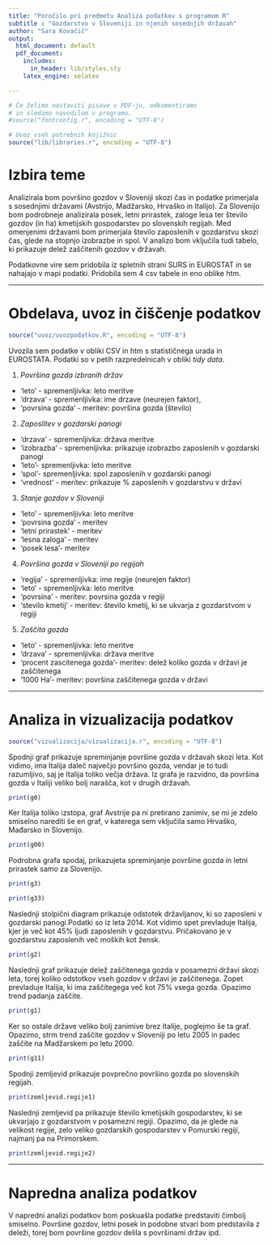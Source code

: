 ```yaml
---
title: "Poročilo pri predmetu Analiza podatkov s programom R"
subtitle : "Gozdarstvo v Sloveniji in njenih sosednjih državah"
author: "Sara Kovačič"
output:
  html_document: default
  pdf_document:
    includes:
      in_header: lib/styles.sty
    latex_engine: xelatex

---
```


```r
# Če želimo nastaviti pisave v PDF-ju, odkomentiramo
# in sledimo navodilom v programu.
#source("fontconfig.r", encoding = "UTF-8")

# Uvoz vseh potrebnih knjižnic
source("lib/libraries.r", encoding = "UTF-8")
```

# Izbira teme

Analizirala bom površino gozdov v Sloveniji skozi čas in podatke primerjala s sosednjimi državami (Avstrijo, Madžarsko, Hrvaško in Italijo). Za Slovenijo bom podrobneje analizirala posek, letni prirastek, zaloge lesa ter število gozdov (in ha) kmetijskih gospodarstev po slovenskih regijah. Med omenjenimi državami bom primerjala število zaposlenih v gozdarstvu skozi čas, glede na stopnjo izobrazbe in spol. V analizo bom vključila tudi tabelo, ki prikazuje delež zaščitenih gozdov v državah. 

Podatkovne vire sem pridobila iz spletnih strani SURS in EUROSTAT in se nahajajo v mapi podatki. Pridobila sem 4 csv tabele in eno oblike htm. 

***

# Obdelava, uvoz in čiščenje podatkov

```r
source("uvoz/uvozpodatkov.R", encoding = "UTF-8")
```

Uvozila sem podatke v obliki CSV in htm s statističnega urada in EUROSTATA. Podatki so v petih razpredelnicah v obliki *tidy data*.

1. *Površina gozda izbranih držav*
  - 'leto' - spremenljivka: leto meritve
  - 'drzava' - spremenljivka: ime drzave (neurejen faktor),
  - 'povrsina gozda' - meritev: površina gozda (število)

2. *Zaposlitev v gozdarski panogi*
  - 'drzava' - spremenljivka: država meritve
  - 'izobrazba' - spremenljivka: prikazuje izobrazbo zaposlenih v gozdarski panogi
  - 'leto'- spremenljivka: leto meritve
  - 'spol'- spremenljivka: spol zaposlenih v gozdarski panogi
  - 'vrednost' - meritev: prikazuje % zaposlenih v gozdarstvu v državi

3. *Stanje gozdov v Sloveniji*
  - 'leto' - spremenljivka: leto meritve
  - 'povrsina gozda' - meritev 
  - 'letni prirastek' - meritev
  - 'lesna zaloga' - meritev
  - 'posek lesa'- meritev 

4. *Površina gozda v Sloveniji po regijah*
  - 'regija' - spremenljivka: ime regije (neurejen faktor)
  - 'leto' - spremenljivka: leto meritve
  - 'povrsina' - meritev: povrsina gozda v regiji
  - 'stevilo kmetij' - meritev: število kmetij, ki se ukvarja z gozdarstvom v regiji

5. *Zaščita gozda*
  - 'leto' - spremenljivka: leto meritve
  - 'drzava' - spremenljivka: država meritve
  - 'procent zascitenega gozda'- meritev: delež koliko gozda v državi je zaščitenega
  - '1000 Ha'- meritev: površina zaščitenega gozda v državi
  
***

# Analiza in vizualizacija podatkov

```r
source("vizualizacija/vizualizacija.r", encoding = "UTF-8")
```

Spodnji graf prikazuje spreminjanje površine gozda v državah skozi leta. Kot vidimo, ima Italija daleč največjo površino gozda, vendar je to tudi razumljivo, saj je Italija toliko večja država. Iz grafa je razvidno, da površina gozda v Italiji veliko bolj narašča, kot v drugih državah.

```r
print(g0)
```
Ker Italija toliko izstopa, graf Avstrije pa ni pretirano zanimiv, se mi je zdelo smiselno narediti še en graf, v katerega sem vključila samo Hrvaško, Mađarsko in Slovenijo. 

```r
print(g00)
```
Podrobna grafa spodaj, prikazujeta spreminjanje površine gozda in letni prirastek samo za Slovenijo.
```r
print(g3)
```
```r
print(g33)
```
Naslednji stolpični diagram prikazuje odstotek državljanov, ki so zaposleni v gozdarski panogi.Podatki so iz leta 2014. Kot vidimo spet prevladuje Italija, kjer je več kot 45% ljudi zaposlenih v gozdarstvu. Pričakovano je v gozdarstvu zaposlenih več moških kot žensk.
```r
print(g2)
```
Naslednji graf prikazuje delež zaščitenega gozda v posamezni državi skozi leta, torej koliko odstotkov vseh gozdov v državi je zaščitenega. Zopet prevladuje Italija, ki ima zaščitegega več kot 75% vsega gozda. Opazimo trend padanja zaščite. 
```r
print(g1)
```
Ker so ostale države veliko bolj zanimive brez Italije, poglejmo še ta graf. Opazimo, strm trend zaščite gozdov v Sloveniji po letu 2005 in padec zaščite na Madžarskem po letu 2000. 

```r
print(g11)
```

Spodnji zemljevid prikazuje povprečno površino gozda po slovenskih regijah.

```r
print(zemljevid.regije1) 
```
Naslednji zemljevid pa prikazuje število kmetijskih gospodarstev, ki se ukvarjajo z gozdarstvom v posamezni regiji. Opazimo, da je glede na velikost regije, zelo veliko gozdarskih gospodarstev v Pomurski regiji, najmanj pa na Primorskem. 

```r
print(zemljevid.regije2)
```
***

# Napredna analiza podatkov

V napredni analizi podatkov bom poskuašla podatke predstaviti čimbolj smiselno. Površine gozdov, letni posek in podobne stvari bom predstavila z deleži, torej bom površine gozdov delila s površinami držav ipd. 


